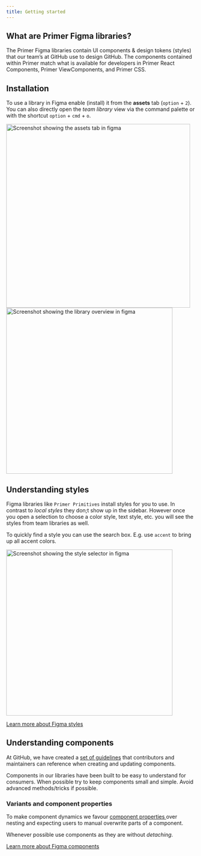 ```yaml
---
title: Getting started
---
```


## What are Primer Figma libraries?
The Primer Figma libraries contain UI components & design tokens (styles) that our team’s at GitHub use to design GitHub. The components contained within Primer match what is available for developers in Primer React Components, Primer ViewComponents, and Primer CSS.

## Installation
To use a library in Figma enable (install) it from the **assets** tab (`option` + `2`).
You can also directly open the *team library* view via the command palette or with the shortcut `option` + `cmd` + `o`.

<ImageBox caption="Navigate to the assets tab in the left sidebar and press the book icon to open the libraries overview.">
  <img
    width="490"
    alt="Screenshot showing the assets tab in figma"
    src="https://user-images.githubusercontent.com/813754/221525999-d0278cec-d79c-40fc-8150-532f97549dc8.png"
  />
</ImageBox>

<ImageBox caption="Enable all libraries you need in your file.">
  <img
    width="443"
    alt="Screenshot showing the library overview in figma"
    src="https://user-images.githubusercontent.com/813754/221527802-76638b6b-be81-4c87-b3e8-63d543537a9c.png"
  />
</ImageBox>


## Understanding styles
Figma libraries like `Primer Primitives` install styles for you to use. In contrast to *local styles* they don;t show up in the sidebar.
However once you open a selection to choose a color style, text style, etc. you will see the styles from team libraries as well.

To quickly find a style you can use the search box. E.g. use `accent` to bring up all accent colors.

<ImageBox caption="Color style selector and color style selector with search for 'accent'">
  <img
    width="443"
    alt="Screenshot showing the style selector in figma"
    src="https://user-images.githubusercontent.com/813754/221531315-605cba02-de29-4834-a01b-ef8dc391fe21.png"
  />
</ImageBox>

<a href="https://help.figma.com/hc/en-us/articles/360039238753-Styles-in-Figma">Learn more about Figma styles <LinkExternalIcon /></a>

## Understanding components
At GitHub, we have created a [set of guidelines](https://github.com/primer/figma/blob/main/docs/authoring-components.md) that contributors and maintainers can reference when creating and updating components.

Components in our libraries have been built to be easy to understand for consumers. When possible try to keep components small and simple. Avoid advanced methods/tricks if possible. 

### Variants and component properties
To make component dynamics we favour [component properties <LinkExternalIcon />](https://help.figma.com/hc/en-us/articles/5579474826519-Explore-component-properties) over nesting and expecting users to manual overwrite parts of a component. 

Whenever possible use components as they are without *detaching*.

<a href="https://help.figma.com/hc/en-us/articles/360038662654-Guide-to-components-in-Figma">Learn more about Figma components <LinkExternalIcon /></a>
